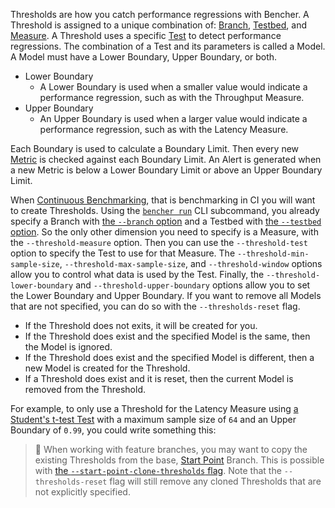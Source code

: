 
Thresholds are how you catch performance regressions with Bencher.
A Threshold is assigned to a unique combination of:
[Branch][branch], [Testbed][testbed], and [Measure][measure].
A Threshold uses a specific [Test][tests] to detect performance regressions.
The combination of a Test and its parameters is called a Model.
A Model must have a Lower Boundary, Upper Boundary, or both.

- Lower Boundary
  - A Lower Boundary is used when a smaller value would indicate a performance regression,
  such as with the Throughput Measure.
- Upper Boundary
  - An Upper Boundary is used when a larger value would indicate a performance regression,
  such as with the Latency Measure.

Each Boundary is used to calculate a Boundary Limit.
Then every new [Metric][metric] is checked against each Boundary Limit.
An Alert is generated when a new Metric is below a Lower Boundary Limit or above an Upper Boundary Limit.

When [Continuous Benchmarking], that is benchmarking in CI you will want to create Thresholds.
Using the <code><a href="/docs/explanation/bencher-run/">bencher run</a></code> CLI subcommand,
you already specify a Branch with [the `--branch` option][branch option]
and a Testbed with [the `--testbed` option][testbed option].
So the only other dimension you need to specify is a Measure, with the `--threshold-measure` option.
Then you can use the `--threshold-test` option to specify the Test to use for that Measure.
The `--threshold-min-sample-size`, `--threshold-max-sample-size`, and `--threshold-window` options
allow you to control what data is used by the Test.
Finally, the `--threshold-lower-boundary` and `--threshold-upper-boundary` options
allow you to set the Lower Boundary and Upper Boundary.
If you want to remove all Models that are not specified,
you can do so with the `--thresholds-reset` flag.

- If the Threshold does not exits, it will be created for you.
- If the Threshold does exist and the specified Model is the same, then the Model is ignored.
- If the Threshold does exist and the specified Model is different, then a new Model is created for the Threshold.
- If a Threshold does exist and it is reset, then the current Model is removed from the Threshold.

For example, to only use a Threshold for the Latency Measure
using [a Student's t-test Test][t-test]
with a maximum sample size of `64`
and an Upper Boundary of `0.99`, you could write something this:

<ThresholdCode />

> 🐰 When working with feature branches, you may want to copy the existing Thresholds from the base, [Start Point][start point] Branch.
> This is possible with [the `--start-point-clone-thresholds` flag][start point clone thresholds flag].
Note that the `--thresholds-reset` flag will still remove any cloned Thresholds that are not explicitly specified.

[branch]: /docs/explanation/benchmarking/#branch
[testbed]: /docs/explanation/benchmarking/#testbed
[measure]: /docs/explanation/benchmarking/#measure
[metric]: /docs/explanation/benchmarking/#metric
[continuous benchmarking]: /docs/explanation/continuous-benchmarking/
[branch option]: /docs/explanation/branch-selection/#--branch-branch
[testbed option]: /docs/explanation/bencher-run/#--testbed-testbed
[start point]: /docs/explanation/benchmarking/#start-point
[start point clone thresholds flag]: /docs/explanation/branch-selection/#--start-point-clone-thresholds

[tests]: #--threshold-test-test
[t-test]: #t-test